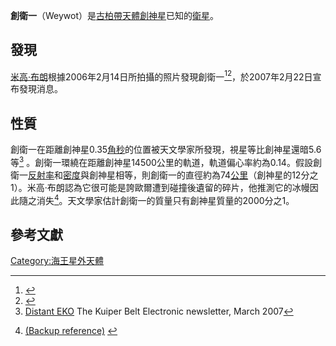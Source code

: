 {{Infobox planet
| bgcolour = #FFFFC0
| name = Weywot
| image = [[File:Quaoar-red-ssc2004-05c.jpg|300px]]
| caption = 創衛一與創神星想像圖
| discovery = yes
| discoverer = [[米高·布朗|米高·布朗]]
| discovered = 2007年2月22日
| mp_name = '''(50000) Quaoar I Weywot'''
| pronounced = {{IPAc-en|ˈ|w|eɪ|w|ɒ|t}}
| note = yes
| alt_names = S/2006 (50000) 1
| orbit_ref = <ref name=Brown2010>{{cite journal
  |last=Brown |first=Michael E.
  |coauthors=Fraser, Wesley C.
  |title=Quaoar: A Rock in the Kuiper belt
  |journal=The Astrophysical Journal
  |volume= 714|issue= 2|pages= 1547|year=2010 | doi = 10.1088/0004-637X/714/2/1547
  |arxiv=1003.5911 |bibcode = 2010ApJ...714.1547F }}</ref>
| semimajor = ~14 500 km
| eccentricity = 0.14 ± 0.04 
| period = 12.438 ± 0.005 [[day|d]]
| inclination = 14±4 or 150±4<br>(two solutions)
| satellite_of = [[創神星|創神星]]
| physical_characteristics = yes
| equatorial_radius = 40 ± 5 km<ref>Fornasier ''et al.'' (2013)</ref><br>~37 km (12:1)<ref name=Brown2010/>
| magnitude = ~24.9
}}

'''創衛一'''（Weywot）是[[古柏帶|古柏帶]][[天體|天體]][[創神星|創神星]]已知的[[衛星|衛星]]。

==發現==
[[米高·布朗|米高·布朗]]根據2006年2月14日所拍攝的照片發現創衛一<ref name=IAUC8812>{{cite web
  |date=2007-02-22
  |title=IAUC 8812: Sats of {{mp|2003 AZ|84}}, (50000), (55637), (90482)
  |publisher=International Astronomical Union Circular
  |author=Daniel W. E. Green
  |url=http://www.cbat.eps.harvard.edu/iauc/08800/08812.html
  |accessdate=2011-07-05
  |archive-date=2011-07-19
  |archive-url=https://web.archive.org/web/20110719205520/http://www.cbat.eps.harvard.edu/iauc/08800/08812.html
  |dead-url=no
  }}</ref><ref name=johnston50000>{{cite web
 |date=2008-11-25
 |title=(50000) Quaoar
 |publisher=Johnston's Archive
 |author=Wm. Robert Johnston
 |url=http://www.johnstonsarchive.net/astro/astmoons/am-50000.html
 |accessdate=2009-05-26
 |archive-date=2009-04-11
 |archive-url=https://web.archive.org/web/20090411194353/http://www.johnstonsarchive.net/astro/astmoons/am-50000.html
 |dead-url=no
 }}</ref>，於2007年2月22日宣布發現消息。

==性質==
創衛一在距離創神星0.35[[角秒|角秒]]的位置被天文學家所發現，視星等比創神星還暗5.6等<ref name="EKO51">[http://www.boulder.swri.edu/ekonews/issues/past/n051/html/index.html Distant EKO] {{Wayback|url=http://www.boulder.swri.edu/ekonews/issues/past/n051/html/index.html |date=20070912203658 }} The Kuiper Belt Electronic newsletter, March 2007</ref> 。創衛一環繞在距離創神星14500公里的軌道，軌道偏心率約為0.14。假設創衛一[[反射率|反射率]]和[[密度|密度]]與創神星相等，則創衛一的直徑約為74[[公里|公里]]（創神星的12分之1）。米高·布朗認為它很可能是誇歐爾遭到碰撞後遺留的碎片，他推測它的冰幔因此隨之消失<ref name=weywot>{{cite conference
  |last=Brown |first=M.E.
  |coauthors=Fraser, Wesley
  |title=Quaoar: A Rock in the Kuiper Belt
  |conference=DPS meeting #41
  |publisher=American Astronomical Society
  |year=2009                                  
  |bibcode=2009DPS....41.6503F
  |accessdate=2009-10-13}} [http://solarsystemwatch.blogspot.com/2009/10/quaoar-giant-rock-in-icy-kuiper-belt.html (Backup reference)] {{Wayback|url=http://solarsystemwatch.blogspot.com/2009/10/quaoar-giant-rock-in-icy-kuiper-belt.html |date=20140426224833 }}</ref>。天文學家估計創衛一的質量只有創神星質量的2000分之1。

== 參考文獻 ==

{{reflist}}

{{太陽系的衛星}}
{{外海王星天體}}

[[Category:海王星外天體|Category:海王星外天體]]